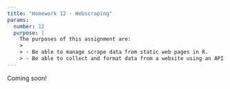 ```yaml
---
title: "Homework 12 - Webscraping"
params:
  number: 12
  purpose: |
    The purposes of this assignment are:
    >
    > - Be able to manage scrape data from static web pages in R.
    > - Be able to collect and format data from a website using an API in R.
---
```


Coming soon!